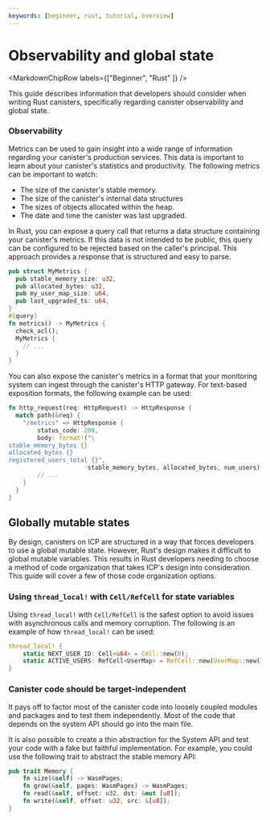 ```yaml
---
keywords: [beginner, rust, tutorial, overview]
---
```



# Observability and global state

<MarkdownChipRow labels={["Beginner", "Rust" ]} />



This guide describes information that developers should consider when writing Rust canisters, specifically regarding canister observability and global state.

### Observability
Metrics can be used to gain insight into a wide range of information regarding your canister's production services. This data is important to learn about your canister's statistics and productivity. The following metrics can be important to watch:

- The size of the canister's stable memory.
- The size of the canister's internal data structures
- The sizes of objects allocated within the heap.
- The date and time the canister was last upgraded.

In Rust, you can expose a query call that returns a data structure containing your canister's metrics. If this data is not intended to be public, this query can be configured to be rejected based on the caller's principal. This approach provides a response that is structured and easy to parse.

```rust
pub struct MyMetrics {
  pub stable_memory_size: u32,
  pub allocated_bytes: u32,
  pub my_user_map_size: u64,
  pub last_upgraded_ts: u64,
}
#[query]
fn metrics() -> MyMetrics {
  check_acl();
  MyMetrics {
    // ...
  }
}
```

You can also expose the canister's metrics in a format that your monitoring system can ingest through the canister's HTTP gateway. For text-based exposition formats, the following example can be used:

```rust
fn http_request(req: HttpRequest) -> HttpResponse {
  match path(&req) {
    "/metrics" => HttpResponse {
        status_code: 200,
        body: format!("\
stable_memory_bytes {}
allocated_bytes {}
registered_users_total {}",
                      stable_memory_bytes, allocated_bytes, num_users),
        // ...
    }
  }
}
```

## Globally mutable states

By design, canisters on ICP are structured in a way that forces developers to use a global mutable state. However, Rust's design makes it difficult to global mutable variables. This results in Rust developers needing to choose a method of code organization that takes ICP's design into consideration. This guide will cover a few of those code organization options.

### Using `thread_local!` with `Cell/RefCell` for state variables

Using `thread_local!` with `Cell/RefCell` is the safest option to avoid issues with asynchronous calls and memory corruption. The following is an example of how `thread_local!` can be used:

```rust
thread_local! {
    static NEXT_USER_ID: Cell<u64> = Cell::new(0);
    static ACTIVE_USERS: RefCell<UserMap> = RefCell::new(UserMap::new());
}
```

### Canister code should be target-independent

It pays off to factor most of the canister code into loosely coupled modules and packages and to test them independently. Most of the code that depends on the system API should go into the main file.

It is also possible to create a thin abstraction for the System API and test your code with a fake but faithful implementation. For example, you could use the following trait to abstract the stable memory API:

```rust
pub trait Memory {
    fn size(&self) -> WasmPages;
    fn grow(&self, pages: WasmPages) -> WasmPages;
    fn read(&self, offset: u32, dst: &mut [u8]);
    fn write(&self, offset: u32, src: &[u8]);
}
```